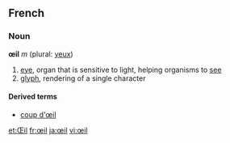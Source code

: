==French==
=== Noun ===
'''œil''' ''m'' (plural: [[yeux]])

# [[eye]], organ that is sensitive to light, helping organisms to [[see]]
# [[glyph]], rendering of a single character
====Derived terms====
*[[coup d'œil]]

[[et:Œil]]
[[fr:œil]]
[[ja:œil]]
[[vi:œil]]